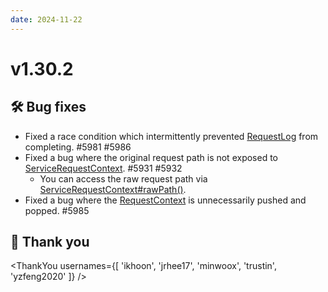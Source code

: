 ```yaml
---
date: 2024-11-22
---
```


# v1.30.2

## 🛠️ Bug fixes

- Fixed a race condition which intermittently prevented [RequestLog](type) from completing. #5981 #5986
- Fixed a bug where the original request path is not exposed to [ServiceRequestContext](type). #5931 #5932
  - You can access the raw request path via [ServiceRequestContext#rawPath()](type).
- Fixed a bug where the [RequestContext](type) is unnecessarily pushed and popped. #5985

## 🙇 Thank you

<ThankYou usernames={[
  'ikhoon',
  'jrhee17',
  'minwoox',
  'trustin',
  'yzfeng2020'
]} />
